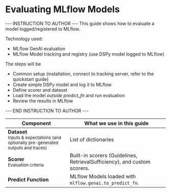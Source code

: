 # Evaluating MLflow Models

--- INSTRUCTION TO AUTHOR ---
This guide shows how to evaluate a model logged/registered to MLflow.

Technology used:
- MLflow GenAI evaluation
- MLflow Model tracking and registry (use DSPy model logged to MLflow)

The steps will be
- Common setup (installation, connect to tracking server, refer to the quickstart guide)
- Create simple DSPy model and log it to MLflow
- Define scorer and dataset
- Load the model *outside predict_fn* and run evaluation
- Review the results in MLflow

--- END INSTRUCTION TO AUTHOR ---

<table style={{ width: "100%" }}>
  <thead>
    <tr>
      <th style={{ width: "30%" }}>Component</th>
      <th style={{ width: "70%" }}>What we use in this guide</th>
    </tr>
  </thead>
  <tbody>
    <tr>
      <td><strong>Dataset</strong><br/><small>Inputs &amp; expectations (and optionally pre-generated outputs and traces)</small></td>
      <td>
        List of dictionaries
      </td>
    </tr>
    <tr>
      <td><strong>Scorer</strong><br/><small>Evaluation criteria</small></td>
      <td>
        Built-in scorers (Guidelines, RetrievalSufficiency), and custom scorers.
      </td>
    </tr>
    <tr>
      <td><strong>Predict Function</strong><br/><small></small></td>
      <td>
        MLflow Models loaded with <code>mlflow.genai.to_predict_fn</code>.
      </td>
    </tr>
  </tbody>
</table>
